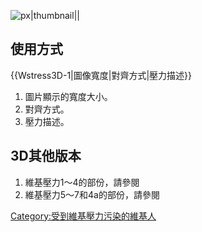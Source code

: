 [[File:Wikistress -1 ZH.png|{{{1|150}}}px|thumbnail|{{{2|right}}}|{{{3|維基壓力污染}}}]]
[[Category:受到維基壓力污染的維基人]]
<noinclude>
{{Wstress3D-1|200|right|被污染的範例}}
==使用方式==
<nowiki>{{Wstress3D-1|圖像寬度|對齊方式|壓力描述}}</nowiki>
#圖片顯示的寬度大小。
#對齊方式。
#壓力描述。
==3D其他版本==
#維基壓力1～4的部份，請參閱{{tl|Wstress3d}}
#維基壓力5～7和4a的部份，請參閱{{tl|Wstress3Dv2}}
</noinclude>